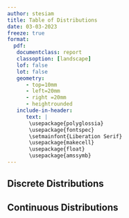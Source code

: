 ```yaml
---
author: stesiam
title: Table of Distributions
date: 03-03-2023
freeze: true
format: 
  pdf:
   documentclass: report
   classoption: [landscape]
   lof: false
   lot: false
   geometry:
      - top=10mm
      - left=20mm
      - right =20mm
      - heightrounded
   include-in-header: 
      text: |
       \usepackage{polyglossia}
       \usepackage{fontspec}
       \setmainfont{Liberation Serif}
       \usepackage{makecell}
       \usepackage{float}
       \usepackage{amssymb}
---
```

## Discrete Distributions
\begingroup

\renewcommand{\arraystretch}{3.5}

\begin{table}[H]
\centering
\begin{tabular}{|c|c|c|c|c|c|c|c|c|}
	\hline
	\textbf{Distribution}  & \textbf{Parameters} & $f(x)$ & \textbf{Value domain} & \textbf{F(x)} & \textbf{E(X)} & \textbf{Var(X)} & $M_{x}(t)$ & $P_{x}(t)$ \\
	\hline
	\makecell{\textbf{Bernoulli} \\ Bernoulli($p$)} & $p \in [0,1]$ & $\begin{cases} q , & \text{if k=0} \\ p , & \text{if k=1} \end{cases}$ & x = $\{0,1\}$ & $\begin{cases} 0 , & \text{if k<0} \\ q , & \text{if 0<=k<1} \\ 1 , & \text{if k>=1} \end{cases}$ & $p$ & $pq$ & $p(e^{t}+q)$ & $(pt+q)$ \\
	\hline
	\makecell{\textbf{Binomial} \\ $B(n,p)$} & \makecell{$n \in$ \{0,1,..,\} \\ $p \in$ [0,1]} & $\binom{n}{k} p^{x} q^{n-x}$ & x = 0,1,...,n & $\sum\limits_{i=1}^{\lfloor{x}\rfloor} \binom{n}{i} p^i q^{n-1}$ & $np$ & $npq$ & $p(e^{t}+q)^{n}$ & $(pt+q)^{n}$ \\
	\hline
	\makecell{\textbf{Poisson} \\ $Poisson(\lambda)$} & $\lambda > 0 $ & $e^{-\lambda}\frac{\lambda^{x}}{x}$ & x = 0,1,... & $\sum\limits_{k=1}^{n} e^{-\lambda}\frac{\lambda^{x}}{x}$ & $\lambda$ & $\lambda$ & $e^{\lambda(e^{t} -1)}$ & $e^{\lambda(t-1)}$ \\
	\hline
	\makecell{\textbf{Geometric 0} \\ $G_0(p)$ \\ \# success} & $p \in [0,1]$ & $q^x p$ & x = 0,1,2,... & $1-q^{x-1}$ & $\frac{q}{p}$ & $\frac{q}{p^2}$ & $\frac{p}{1-qe^t}$ & $\frac{p}{1-qt}$ \\
	\hline
	\makecell{\textbf{Geometric 1} \\ $G_1(p)$ \\ \# until first succ.} & $p \in [0,1]$ & $q^{x-1} p$ & x = 1,2,... & $1-q^x$ & $\frac{1}{p}$ & $\frac{q}{p^2}$ & \makecell{$\frac{pe^{t}}{1-q e^t}$,  \\  $t<- ln(q) $}  & $\frac{pt}{1-qt}$ \\
	\hline
	\makecell{\textbf{Negative Binomial 0} \\ $NB_0(r,p)$ X = \# trials \\ before r-successes} & \makecell{$r = 0, 1, 2, \ldots$  \\  $p \in [0,1]$} & $\binom{x+r-1}{r-1} q^{x} p^r$ & $x = 0, 1,2 ,...$ & \makecell{Complex \\ expression} & $\frac{rq}{p}$ & $\frac{rq}{p^2}$ & $\left(\frac{p}{1-qe^t}\right)^r$ & $\left(\frac{p}{1-qt}\right)^r$ \\
	\hline
	\makecell{\textbf{Negative Binomial 1} \\ $NB_1(r,p)$ X = \# trials \\ before r-successes} & \makecell{$r = 1,2, \ldots$  \\  $p \in [0,1]$} & $\binom{x-1}{r-1} q^{x-r} p^r$ & $x = r, r+1,...$ & \makecell{Complex \\ expression} & $\frac{r}{p}$ & $\frac{rq}{p^2}$ & $\left(\frac{pe^t}{1-qe^t}\right)^r$ & $\left(\frac{pt}{1-qt}\right)^r$  \\
	\hline
	\makecell{\textbf{Hypergeometric} \\ $h(v,a,b)$}& \makecell{$a, b, n$ : pos. integers\\ $n<=a+b$} & $\frac{\binom{a}{x} \binom{b}{n-x}}{\binom{a+b}{n}}$ & x=0,1,2,...n & \makecell{Complex \\ expression} & $\frac{a}{a+b}$ & \makecell{Complex \\ expression} & \makecell{Complex \\ expression} & \makecell{Complex \\ expression} \\
	\hline
	\makecell{\textbf{Discrete Uniform} \\ $U(a,b)$} & \makecell{$a, b, n$ : pos. integers\\ $b\geq a$ \\ $n = b-a+1$} & $\frac{1}{n}$ & x=a,a+1..,b-1,b & $\frac{\lfloor{k}\rfloor-1+a}{n}$ & $\frac{a+b}{2}$ & $\frac{n^2-1}{12}$ & $\frac{e^{at} - e^{(b+1)t}}{n(1-e^t)}$ & $\frac{t^a - t^{b-1}}{n(1-t)}$ \\
	\hline
\end{tabular}
\end{table}

\endgroup

## Continuous Distributions

\begingroup
\renewcommand{\arraystretch}{3}
\begin{table}[H]
\centering
\begin{tabular}{|c|c|c|c|c|c|c|c|}
	\hline
	\textbf{Distribution} & \textbf{Parameters} & $f(x)$ & \textbf{Value domain} & \textbf{F(x)} & \textbf{E(X)} & \textbf{Var(X)} & $M_{x}(t)$\\
	\hline
	\makecell{\textbf{Uniform} \\ $U(a,b)$} & $-\infty <a<b< +\infty$ & $\frac{1}{b-a}$ & $x \in [a,b]$ & $\begin{cases} 0 , & x<a \\ \frac{x-a}{b-a} , &  a \leq x \leq b \\ 1 , & x>b \end{cases}$ & $\frac{a+b}{2}$ & $\frac{(b-a)^{2}}{12}$ & $\frac{e^{tb} - e^{ta}}{t(b-a)}$ \\
	\hline
	\makecell{\textbf{Normal} \\ $N(n,p)$} & \makecell{$n \in$ \{0,1,..,\} \\ $p \in$ [0,1]} & $\phi(x) = \frac{1}{\sigma \sqrt{2\pi}} e^{-\frac{(x-\mu)^2}{2\sigma^2}} $ & $x \in [-\infty ,\infty]$ &  & $\mu$ & $\sigma^2$ & $e^{\mu t + \frac{\sigma^2 t^2}{2}} $ \\
	\hline
	\makecell{\textbf{Standard Normal} \\ $N(0,1)$} & \makecell{$\mu = 0$ \\ $\sigma = 1$} & $\frac{1}{\sqrt{2\pi}} e^{-\frac{x^2}{2}}$ & x = 0,1,... &  & 0 & 1 & $e^{\frac{t^2}{2}}$ \\
	\hline
	\makecell{\textbf{Exponential} \\ $Exp(\lambda)$} & $\lambda >0$ & $\lambda e^{-\lambda x}$ & $x \in [0,\infty]$ & $1-e^{-\lambda x}$ & $\frac{1}{\lambda}$ & $\frac{1}{\lambda^2}$ & $\frac{\lambda}{\lambda - t}, \tiny{t<\lambda}$ \\
	\hline
	\makecell{\textbf{Gamma} \\ $Gamma(k,\theta)$} & \makecell{$k > 0$ \\ $\theta$ >0 } & $\frac{x^{k-1}e^{-\frac{x}{\theta}}}{\theta^k \Gamma(k) }$ & $ x \in [0,\infty]$ & $\frac{\gamma\left(k, \frac{x}{\theta}\right)}{\Gamma(k)}$ & $k \theta$ & $k \theta^2$ & $(1-\theta t)^{-k}, t<\frac{1}{\theta}$ \\
	\hline
	\makecell{\textbf{Beta} \\ $Beta(\alpha , \beta)$} & \makecell{$\alpha > 0$ \\ $\beta$ >0 } & $\frac{x^{\alpha-1}(1-x)^{\beta -1}}{B(a,b)}$ & $x \in [0,1]$ & \makecell{Complex \\ expression} & $\frac{\alpha}{\alpha + \beta}$ & $\frac{\alpha \beta}{(\alpha+\beta)^2 (\alpha+\beta+1)}$ & \makecell{Complex \\ expression}  \\
	\hline
	\makecell{\textbf{Weibull} \\ $Wei(\lambda,k)$} & \makecell{$\lambda \in (0,+\infty)$ \\ $k \in (0,+\infty)$} & $\begin{cases} \frac{k}{\lambda}(\frac{x}{\lambda}) e^{-(\frac{x}{\lambda})^k}) , & x \geq 0 \\ 0 , & x<0 \end{cases}$ & $x \in [0,\infty]$ & $\begin{cases} 1-e^{-(\frac{x}{\lambda})} , & x \leq 0 \\ 0 , & x<0 \end{cases}$ & $\lambda$ Γ$(1 + \frac{1}{k})$ & \makecell{Complex \\ expression}& \makecell{Complex \\ expression} \\
	\hline
	\makecell{\textbf{Erlang} \\ $Erl(k,\lambda)$ \\ alt. $beta = \frac{1}{\lambda}$}  & \makecell{$k \in {1,2,3,...}$  \\ $\lambda \in (0, \infty)$} & $\frac{\lambda^k x^{k-1} e^{-\lambda x}}{(k-1)!}$ & $x \in [0,\infty]$ & $\frac{\gamma\left(k, \lambda  x \right)}{(k-1)!}$ & $\frac{k}{\lambda}$ & $\frac{k}{\lambda^2}$ & \makecell{$(1-\frac{t}{\lambda})^{-k}$ \\ $t<\lambda$} \\
	\hline
	\makecell{\textbf{Pareto I}\\ $Pareto(\alpha, \beta)$} & \makecell{$a>0$ \\ $b>0$} & $\frac{\alpha \beta^{\alpha}}{(\beta + x)^{a+1}}$ & $x \in [0,+\infty]$ & $1 - \left(\frac{\beta}{x + \beta}\right)^\alpha$ & \makecell{$\frac{\beta}{\alpha-1}$, \\ $\alpha>1$} & $\frac{\alpha \beta^2}{(\alpha - 1)^2 (\alpha -2)}$ & -- \\
	\hline
	\makecell{\textbf{Pareto II}\\ $Pareto$} & \makecell{$a>0$ \\ $b>0$} & $\frac{\alpha \beta^{\alpha}}{x^{a+1}}$ & $x \in [0,+\infty]$ & $1 - \left(\frac{\beta}{x}\right)^\alpha$ & $\frac{\alpha \beta}{\alpha -1}$ & & -- \\
	\hline
	\makecell{\textbf{Lognormal} \\ $logN(\mu, \sigma^2)$} & \makecell{$\mu \in (-\infty, +\infty)$\\ $\sigma>0$} & $\frac{e^{-\frac{(logx - \mu)^2}{2\sigma^2}}}{x\sigma\sqrt{2\pi}}$ & $x \in (0,+\infty)$ & \makecell{Compl. \\ expression} & $ e^{\mu + \frac{\sigma^2}{2}} $ & $(e^{\sigma^2}-1)(e^{2\mu+ \sigma^2}) $& --  \\
	\hline
\end{tabular}
\end{table}
\endgroup

